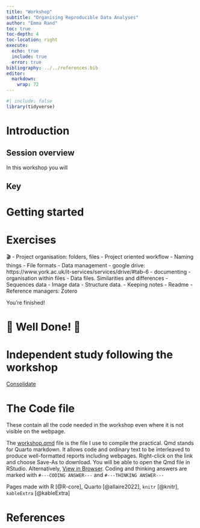 ```yaml
---
title: "Workshop"
subtitle: "Organising Reproducible Data Analyses"
author: "Emma Rand"
toc: true
toc-depth: 4
toc-location: right
execute:
  echo: true
  include: true
  error: true
bibliography: ../../references.bib
editor: 
  markdown: 
    wrap: 72
---
```


```r
#| include: false
library(tidyverse)
```

# Introduction


## Session overview

In this workshop you will 


::: callout-note
## Key


:::

# Getting started


# Exercises


🎬 
-   Project organisation: folders, files
-   Project oriented workflow
-   Naming things
-   File formats
-   Data management
    -   google drive: https://www.york.ac.uk/it-services/services/drive/#tab-6
    -   documenting
    -   organisation within files
-   Data files. Similarities and differences
    -   Sequences data
    -   Image data
    -   Structure data. 
-   Keeping notes
-   Readme
-   Reference managers: Zotero


You're finished!

# 🥳 Well Done! 🎉



# Independent study following the workshop

[Consolidate](study_after_workshop.qmd)

# The Code file

These contain all the code needed in the workshop even where it is not visible on the webpage.

The [workshop.qmd](workshop.qmd) file is the file I use to compile the practical. Qmd stands for Quarto markdown. It allows code and ordinary text to be interleaved to produce well-formatted reports including webpages. Right-click on the link and choose Save-As to download. You will be able to open the Qmd file in RStudio. Alternatively, [View in Browser](https://github.com/3mmaRand/). Coding and thinking answers are marked with `#---CODING ANSWER---` and `#---THINKING ANSWER---`

Pages made with R [@R-core], Quarto [@allaire2022], `knitr` [@knitr], `kableExtra` [@kableExtra]

# References
